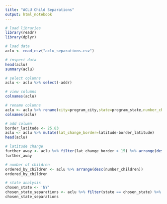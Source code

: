 ```yaml
---
title: "ACLU Child Separations"
output: html_notebook
---
```


```r
# load libraries
library(readr)
library(dplyr)

```

```r
# load data
aclu <- read_csv("aclu_separations.csv")
```

```r
# inspect data
head(aclu)
summary(aclu)
```

```r
# select columns
aclu <- aclu %>% select(-addr)
```

```r
# view columns
colnames(aclu)
```

```r
# rename columns
aclu <- aclu %>% rename(city=program_city,state=program_state,number_children=n,longitude=lon,latitude=lat)
colnames(aclu)
```

```r
# add column
border_latitude <- 25.83
aclu <- aclu %>% mutate(lat_change_border=latitude-border_latitude)
head(aclu)
```

```r
# latitude change
further_away <- aclu %>% filter(lat_change_border > 15) %>% arrange(desc(lat_change_border))
further_away
```

```r
# number of children
ordered_by_children <- aclu %>% arrange(desc(number_children))
ordered_by_children
```

```r
# state analysis
chosen_state <- 'NY'
chosen_state_separations <- aclu %>% filter(state == chosen_state) %>% arrange(desc(number_children))
chosen_state_separations
```